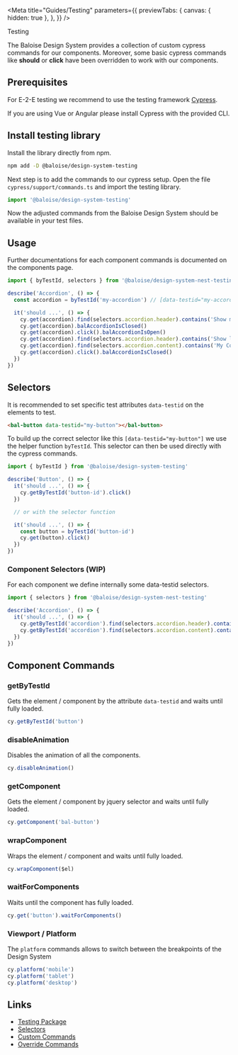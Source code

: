
<Meta
  title="Guides/Testing"
  parameters={{
    previewTabs: {
      canvas: { hidden: true },
    },
  }}
/>

<bal-doc-banner id="testing" subtitle="Guides">Testing</bal-doc-banner>

<bal-doc-lead>
  The Baloise Design System provides a collection of custom cypress commands for our components. Moreover, some basic
  cypress commands like <b>should</b> or <b>click</b> have been overridden to work with our components.
</bal-doc-lead>

## Prerequisites

For E-2-E testing we recommend to use the testing framework [Cypress](https://www.cypress.io/).

If you are using Vue or Angular please install Cypress with the provided CLI.

## Install testing library

Install the library directly from npm.

```bash
npm add -D @baloise/design-system-testing
```

Next step is to add the commands to our cypress setup. Open the file `cypress/support/commands.ts` and import the testing library.

```typescript
import '@baloise/design-system-testing'
```

Now the adjusted commands from the Baloise Design System should be available in your test files.

## Usage

Further documentations for each component commands is documented on the components page.

```typescript
import { byTestId, selectors } from '@baloise/design-system-nest-testing'

describe('Accordion', () => {
  const accordion = byTestId('my-accordion') // [data-testid="my-accordion"]

  it('should ...', () => {
    cy.get(accordion).find(selectors.accordion.header).contains('Show more')
    cy.get(accordion).balAccordionIsClosed()
    cy.get(accordion).click().balAccordionIsOpen()
    cy.get(accordion).find(selectors.accordion.header).contains('Show less')
    cy.get(accordion).find(selectors.accordion.content).contains('My Content')
    cy.get(accordion).click().balAccordionIsClosed()
  })
})
```

## Selectors

It is recommended to set specific test attributes `data-testid` on the elements to test.

```html
<bal-button data-testid="my-button"></bal-button>
```

To build up the correct selector like this `[data-testid="my-button"]` we use the helper function `byTestId`. This selector can then be used directly with the cypress commands.

```typescript
import { byTestId } from '@baloise/design-system-testing'

describe('Button', () => {
  it('should ...', () => {
    cy.getByTestId('button-id').click()
  })

  // or with the selector function

  it('should ...', () => {
    const button = byTestId('button-id')
    cy.get(button).click()
  })
})
```

### Component Selectors (WIP)

For each component we define internally some data-testid selectors.

```typescript
import { selectors } from '@baloise/design-system-nest-testing'

describe('Accordion', () => {
  it('should ...', () => {
    cy.getByTestId('accordion').find(selectors.accordion.header).contains('Show more')
    cy.getByTestId('accordion').find(selectors.accordion.content).contains('My Content')
  })
})
```

## Component Commands

### getByTestId

Gets the element / component by the attribute `data-testid` and waits until fully loaded.

```typescript
cy.getByTestId('button')
```

### disableAnimation

Disables the animation of all the components.

```typescript
cy.disableAnimation()
```

### getComponent

Gets the element / component by jquery selector and waits until fully loaded.

```typescript
cy.getComponent('bal-button')
```

### wrapComponent

Wraps the element / component and waits until fully loaded.

```typescript
cy.wrapComponent($el)
```

### waitForComponents

Waits until the component has fully loaded.

```typescript
cy.get('button').waitForComponents()
```

### Viewport / Platform

The `platform` commands allows to switch between the breakpoints of the Design System

```typescript
cy.platform('mobile')
cy.platform('tablet')
cy.platform('desktop')
```

## Links

- [Testing Package](https://github.com/baloise/design-system/blob/master/packages/testing)
- [Selectors](https://github.com/baloise/design-system/blob/master/packages/testing/src/selectors.ts)
- [Custom Commands](https://github.com/baloise/design-system/blob/master/packages/testing/src/commands/custom)
- [Override Commands](https://github.com/baloise/design-system/blob/master/packages/testing/src/commands/overrides)

<bal-doc-github link="/stories/Guides/22-testing.stories.mdx"></bal-doc-github>
